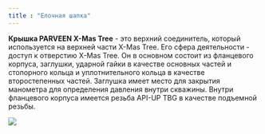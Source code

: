 ```yaml
---
title : "Елочная шапка"
---
```


**Крышка PARVEEN X-Mas Tree** - это верхний соединитель, который используется на верхней части X-Mas Tree. Его сфера деятельности - доступ к отверстию X-Mas Tree. Он в основном состоит из фланцевого корпуса, заглушки, ударной гайки в качестве основных частей и стопорного кольца и уплотнительного кольца в качестве второстепенных частей. Заглушка имеет место для закрытия манометра для определения давления внутри скважины. Внутри фланцевого корпуса имеется резьба API-UP TBG в качестве подъемной резьбы.

<img src="./x-mas-tree-cap.png" />

